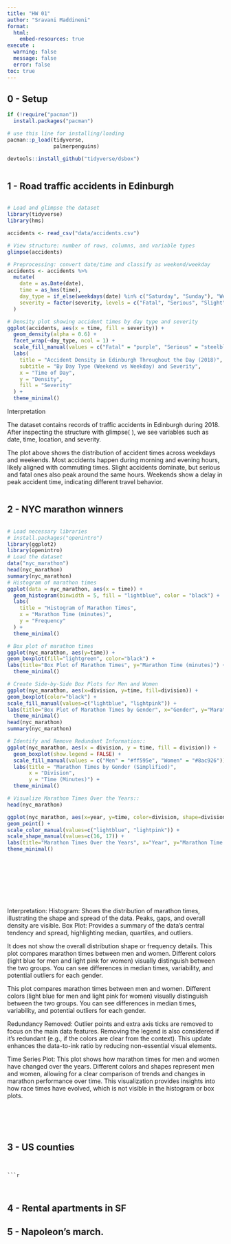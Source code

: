 ```yaml
---
title: "HW 01"
author: "Sravani Maddineni"
format: 
  html:
    embed-resources: true
execute :
  warning: false
  message: false
  error: false
toc: true
---
```


## 0 - Setup

```r
if (!require("pacman")) 
  install.packages("pacman")

# use this line for installing/loading
pacman::p_load(tidyverse,
               palmerpenguins) 

devtools::install_github("tidyverse/dsbox")
```

```r

```

## 1 - Road traffic accidents in Edinburgh

```         
```

```r
# Load and glimpse the dataset
library(tidyverse)
library(hms)

accidents <- read_csv("data/accidents.csv")

# View structure: number of rows, columns, and variable types
glimpse(accidents)

```

```r
# Preprocessing: convert date/time and classify as weekend/weekday
accidents <- accidents %>%
  mutate(
    date = as.Date(date),
    time = as_hms(time),
    day_type = if_else(weekdays(date) %in% c("Saturday", "Sunday"), "Weekend", "Weekday"),
    severity = factor(severity, levels = c("Fatal", "Serious", "Slight"))
  )

```

```r
# Density plot showing accident times by day type and severity
ggplot(accidents, aes(x = time, fill = severity)) +
  geom_density(alpha = 0.6) +
  facet_wrap(~day_type, ncol = 1) +
  scale_fill_manual(values = c("Fatal" = "purple", "Serious" = "steelblue", "Slight" = "khaki")) +
  labs(
    title = "Accident Density in Edinburgh Throughout the Day (2018)",
    subtitle = "By Day Type (Weekend vs Weekday) and Severity",
    x = "Time of Day",
    y = "Density",
    fill = "Severity"
  ) +
  theme_minimal()

```

Interpretation

The dataset contains records of traffic accidents in Edinburgh during 2018. After inspecting the structure with glimpse( ), we see variables such as date, time, location, and severity.

The plot above shows the distribution of accident times across weekdays and weekends. Most accidents happen during morning and evening hours, likely aligned with commuting times. Slight accidents dominate, but serious and fatal ones also peak around the same hours. Weekends show a delay in peak accident time, indicating different travel behavior.

```         
```

## 2 - NYC marathon winners

```         
```



```r
# Load necessary libraries
# install.packages("openintro")
library(ggplot2)
library(openintro)
# Load the dataset
data("nyc_marathon")
head(nyc_marathon)
summary(nyc_marathon)
# Histogram of marathon times
ggplot(data = nyc_marathon, aes(x = time)) +
  geom_histogram(binwidth = 5, fill = "lightblue", color = "black") +
  labs(
    title = "Histogram of Marathon Times",
    x = "Marathon Time (minutes)",
    y = "Frequency"
  ) +
  theme_minimal()

# Box plot of marathon times
ggplot(nyc_marathon, aes(y=time)) +
geom_boxplot(fill="lightgreen", color="black") +
labs(title="Box Plot of Marathon Times", y="Marathon Time (minutes)") +
  theme_minimal()

# Create Side-by-Side Box Plots for Men and Women
ggplot(nyc_marathon, aes(x=division, y=time, fill=division)) +
geom_boxplot(color="black") +
scale_fill_manual(values=c("lightblue", "lightpink")) +
labs(title="Box Plot of Marathon Times by Gender", x="Gender", y="Marathon Time (minutes)")+
  theme_minimal()
head(nyc_marathon)
summary(nyc_marathon)

# Identify and Remove Redundant Information::
ggplot(nyc_marathon, aes(x = division, y = time, fill = division)) +
  geom_boxplot(show.legend = FALSE) +
  scale_fill_manual(values = c("Men" = "#ff595e", "Women" = "#8ac926")) +
  labs(title = "Marathon Times by Gender (Simplified)",
       x = "Division",
       y = "Time (Minutes)") +
  theme_minimal()

# Visualize Marathon Times Over the Years::
head(nyc_marathon)

ggplot(nyc_marathon, aes(x=year, y=time, color=division, shape=division)) +
geom_point() +
scale_color_manual(values=c("lightblue", "lightpink")) +
scale_shape_manual(values=c(16, 17)) +
labs(title="Marathon Times Over the Years", x="Year", y="Marathon Time (minutes)") +
theme_minimal()







  


```
Interpretation:
Histogram: Shows the distribution of marathon times, illustrating the shape and spread of the data. Peaks, gaps, and overall density are visible. Box Plot: Provides a summary of the data’s central tendency and spread, highlighting median, quartiles, and outliers.

It does not show the overall distribution shape or frequency details.
This plot compares marathon times between men and women. Different colors (light blue for men and light pink for women) visually distinguish between the two groups. You can see differences in median times, variability, and potential outliers for each gender.

This plot compares marathon times between men and women. Different colors (light blue for men and light pink for women) visually distinguish between the two groups. You can see differences in median times, variability, and potential outliers for each gender.

Redundancy Removed: Outlier points and extra axis ticks are removed to focus on the main data features. Removing the legend is also considered if it’s redundant (e.g., if the colors are clear from the context). This update enhances the data-to-ink ratio by reducing non-essential visual elements.

Time Series Plot: This plot shows how marathon times for men and women have changed over the years. Different colors and shapes represent men and women, allowing for a clear comparison of trends and changes in marathon performance over time. This visualization provides insights into how race times have evolved, which is not visible in the histogram or box plots.

```r

```

```r

```

```         
```

```r

```

```         
```

## 3 - US counties
```r



```


```

```r

```


```         
```

```r

```

## 4 - Rental apartments in SF

## 5 - Napoleon’s march.
